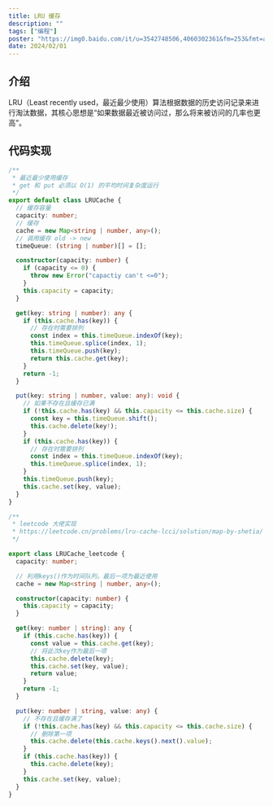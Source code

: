 ```yaml
---
title: LRU 缓存
description: ""
tags: ["编程"]
poster: "https://img0.baidu.com/it/u=3542748506,4060302361&fm=253&fmt=auto&app=138&f=JPEG?w=800&h=500"
date: 2024/02/01
---
```


## 介绍

LRU（Least recently used，最近最少使用）算法根据数据的历史访问记录来进行淘汰数据，其核心思想是“如果数据最近被访问过，那么将来被访问的几率也更高”。

## 代码实现

```typescript
/**
 * 最近最少使用缓存
 * get 和 put 必须以 O(1) 的平均时间复杂度运行
 */
export default class LRUCache {
  // 缓存容量
  capacity: number;
  // 缓存
  cache = new Map<string | number, any>();
  // 调用缓存 old -> new
  timeQueue: (string | number)[] = [];

  constructor(capacity: number) {
    if (capacity <= 0) {
      throw new Error("capactiy can't <=0");
    }
    this.capacity = capacity;
  }

  get(key: string | number): any {
    if (this.cache.has(key)) {
      // 存在时需要排列
      const index = this.timeQueue.indexOf(key);
      this.timeQueue.splice(index, 1);
      this.timeQueue.push(key);
      return this.cache.get(key);
    }
    return -1;
  }

  put(key: string | number, value: any): void {
    // 如果不存在且缓存已满
    if (!this.cache.has(key) && this.capacity <= this.cache.size) {
      const key = this.timeQueue.shift();
      this.cache.delete(key!);
    }
    if (this.cache.has(key)) {
      // 存在时需要排列
      const index = this.timeQueue.indexOf(key);
      this.timeQueue.splice(index, 1);
    }
    this.timeQueue.push(key);
    this.cache.set(key, value);
  }
}

/**
 * leetcode 大佬实现
 * https://leetcode.cn/problems/lru-cache-lcci/solution/map-by-shetia/
 */

export class LRUCache_leetcode {
  capacity: number;

  // 利用keys()作为时间队列。最后一项为最近使用
  cache = new Map<string | number, any>();

  constructor(capacity: number) {
    this.capacity = capacity;
  }

  get(key: number | string): any {
    if (this.cache.has(key)) {
      const value = this.cache.get(key);
      // 将此次key作为最后一项
      this.cache.delete(key);
      this.cache.set(key, value);
      return value;
    }
    return -1;
  }

  put(key: number | string, value: any) {
    // 不存在且缓存满了
    if (!this.cache.has(key) && this.capacity <= this.cache.size) {
      // 删除第一项
      this.cache.delete(this.cache.keys().next().value);
    }
    if (this.cache.has(key)) {
      this.cache.delete(key);
    }
    this.cache.set(key, value);
  }
}
```
